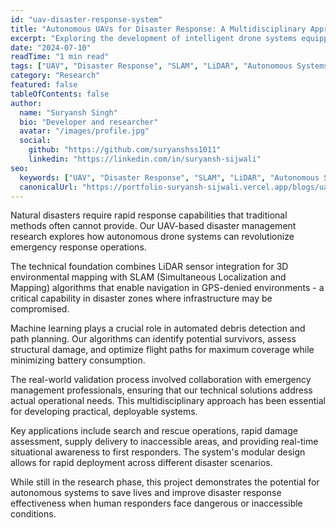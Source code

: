 ```yaml
---
id: "uav-disaster-response-system"
title: "Autonomous UAVs for Disaster Response: A Multidisciplinary Approach"
excerpt: "Exploring the development of intelligent drone systems equipped with LiDAR, SLAM algorithms, and machine learning for emergency response scenarios."
date: "2024-07-10"
readTime: "1 min read"
tags: ["UAV", "Disaster Response", "SLAM", "LiDAR", "Autonomous Systems", "Research"]
category: "Research"
featured: false
tableOfContents: false
author:
  name: "Suryansh Singh"
  bio: "Developer and researcher"
  avatar: "/images/profile.jpg"
  social:
    github: "https://github.com/suryanshss1011"
    linkedin: "https://linkedin.com/in/suryansh-sijwali"
seo:
  keywords: ["UAV", "Disaster Response", "SLAM", "LiDAR", "Autonomous Systems", "Research"]
  canonicalUrl: "https://portfolio-suryansh-sijwali.vercel.app/blogs/uav-disaster-response-system"
---
```


Natural disasters require rapid response capabilities that traditional methods often cannot provide. Our UAV-based disaster management research explores how autonomous drone systems can revolutionize emergency response operations.

The technical foundation combines LiDAR sensor integration for 3D environmental mapping with SLAM (Simultaneous Localization and Mapping) algorithms that enable navigation in GPS-denied environments - a critical capability in disaster zones where infrastructure may be compromised.

Machine learning plays a crucial role in automated debris detection and path planning. Our algorithms can identify potential survivors, assess structural damage, and optimize flight paths for maximum coverage while minimizing battery consumption.

The real-world validation process involved collaboration with emergency management professionals, ensuring that our technical solutions address actual operational needs. This multidisciplinary approach has been essential for developing practical, deployable systems.

Key applications include search and rescue operations, rapid damage assessment, supply delivery to inaccessible areas, and providing real-time situational awareness to first responders. The system's modular design allows for rapid deployment across different disaster scenarios.

While still in the research phase, this project demonstrates the potential for autonomous systems to save lives and improve disaster response effectiveness when human responders face dangerous or inaccessible conditions.